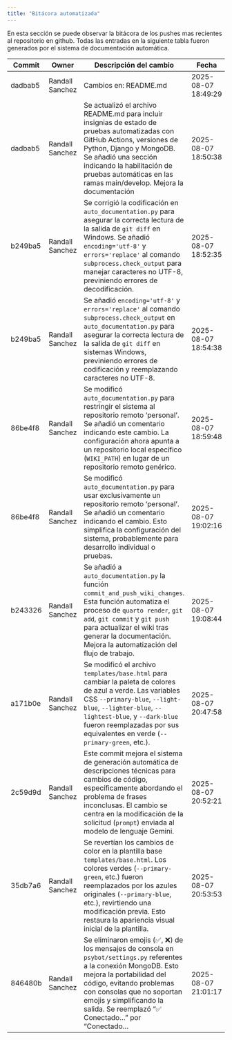 ```yaml
---
title: "Bitácora automatizada"
---
```


En esta sección se puede observar la bitácora de los pushes mas recientes al repositorio en github. Todas las entradas en la siguiente tabla fueron generados por el sistema de documentación automática.

| Commit             | Owner       | Descripción del cambio | Fecha|
|--------------------|-------------|------------------------|------|
|dadbab5|Randall Sanchez|Cambios en: README.md|2025-08-07 18:49:29|
|dadbab5|Randall Sanchez|Se actualizó el archivo README.md para incluir insignias de estado de pruebas automatizadas con GitHub Actions,  versiones de Python, Django y MongoDB.  Se añadió una sección indicando la habilitación de pruebas automáticas en las ramas main/develop.  Mejora la documentación|2025-08-07 18:50:38|
|b249ba5|Randall Sanchez|Se corrigió la codificación en `auto_documentation.py` para asegurar la correcta lectura de la salida de `git diff` en Windows.  Se añadió `encoding='utf-8'` y `errors='replace'` al comando `subprocess.check_output` para manejar caracteres no UTF-8, previniendo errores de decodificación.|2025-08-07 18:52:35|
|b249ba5|Randall Sanchez|Se añadió `encoding='utf-8'` y `errors='replace'` al comando `subprocess.check_output` en `auto_documentation.py` para asegurar la correcta lectura de la salida de `git diff` en sistemas Windows, previniendo errores de codificación y reemplazando caracteres no UTF-8.|2025-08-07 18:54:38|
|86be4f8|Randall Sanchez|Se modificó `auto_documentation.py` para restringir el sistema al repositorio remoto 'personal'.  Se añadió un comentario indicando este cambio.  La configuración ahora apunta a un repositorio local específico (`WIKI_PATH`) en lugar de un repositorio remoto genérico.|2025-08-07 18:59:48|
|86be4f8|Randall Sanchez|Se modificó `auto_documentation.py` para usar exclusivamente un repositorio remoto 'personal'.  Se añadió un comentario indicando el cambio.  Esto simplifica la configuración del sistema, probablemente para desarrollo individual o pruebas.|2025-08-07 19:02:16|
|b243326|Randall Sanchez|Se añadió a `auto_documentation.py` la función `commit_and_push_wiki_changes`.  Esta función automatiza el proceso de  `quarto render`, `git add`, `git commit` y `git push` para actualizar el wiki tras generar la documentación.  Mejora la automatización del flujo de trabajo.|2025-08-07 19:08:44|
|a171b0e|Randall Sanchez|Se modificó el archivo `templates/base.html` para cambiar la paleta de colores de azul a verde.  Las variables CSS `--primary-blue`, `--light-blue`, `--lighter-blue`, `--lightest-blue`, y `--dark-blue` fueron reemplazadas por sus equivalentes en verde (`--primary-green`, etc.).|2025-08-07 20:47:58|
|2c59d9d|Randall Sanchez|Este commit mejora el sistema de generación automática de descripciones técnicas para cambios de código, específicamente abordando el problema de frases inconclusas.  El cambio se centra en la modificación de la solicitud (`prompt`) enviada al modelo de lenguaje Gemini.|2025-08-07 20:52:21|
|35db7a6|Randall Sanchez|Se revertían los cambios de color en la plantilla base `templates/base.html`.  Los colores verdes (`--primary-green`, etc.) fueron reemplazados por los azules originales (`--primary-blue`, etc.), revirtiendo una modificación previa.  Esto restaura la apariencia visual inicial de la plantilla.|2025-08-07 20:53:53|
|846480b|Randall Sanchez|Se eliminaron emojis (✅, ❌) de los mensajes de consola en `psybot/settings.py` referentes a la conexión MongoDB.  Esto mejora la portabilidad del código, evitando problemas con consolas que no soportan emojis y simplificando la salida.  Se reemplazó  "✅ Conectado..." por "Conectado...|2025-08-07 21:01:17|